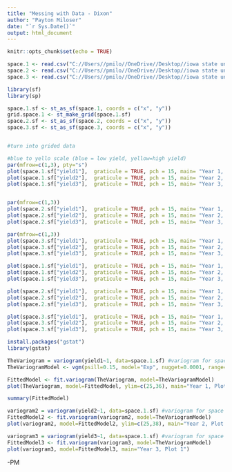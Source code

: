 ---
title: "Messing with Data - Dixon"
author: "Payton Miloser"
date: "`r Sys.Date()`"
output: html_document
---

```{r setup, include=FALSE}
knitr::opts_chunk$set(echo = TRUE)
```

```{r, data read in}
space.1 <- read.csv("C://Users//pmilo//OneDrive//Desktop//iowa state university//Masters CC//Data//DixonMadeUp1.csv", header = TRUE)
space.2 <- read.csv("C://Users//pmilo//OneDrive//Desktop//iowa state university//Masters CC//Data//DixonMadeUp2.csv", header=TRUE)
space.3 <- read.csv("C://Users//pmilo//OneDrive//Desktop//iowa state university//Masters CC//Data//DixonMadeUp3.csv", header=TRUE)
```

```{r, spatial objects}
library(sf)
library(sp)

space.1.sf <- st_as_sf(space.1, coords = c("x", "y"))
grid.space.1 <- st_make_grid(space.1.sf)
space.2.sf <- st_as_sf(space.2, coords = c("x", "y"))
space.3.sf <- st_as_sf(space.3, coords = c("x", "y"))


#turn into grided data
```

```{r, plot attempts}
#blue to yello scale (blue = low yield, yellow=high yield)
par(mfrow=c(1,3), pty="s")
plot(space.1.sf["yield1"],  graticule = TRUE, pch = 15, main= "Year 1, Space 1", key.pos = NULL, reset = FALSE)
plot(space.1.sf["yield2"],  graticule = TRUE, pch = 15, main= "Year 2, Space 1", key.pos = NULL, reset = FALSE)
plot(space.1.sf["yield3"],  graticule = TRUE, pch = 15, main= "Year 3, Space 1", key.pos = NULL, reset = FALSE)


par(mfrow=c(1,3))
plot(space.2.sf["yield1"],  graticule = TRUE, pch = 15, main= "Year 1, Space 2", key.pos = NULL, reset = FALSE)
plot(space.2.sf["yield2"],  graticule = TRUE, pch = 15, main= "Year 2, Space 2", key.pos = NULL, reset = FALSE)
plot(space.2.sf["yield3"],  graticule = TRUE, pch = 15, main= "Year 3, Space 2", key.pos = NULL, reset = FALSE)

par(mfrow=c(1,3))
plot(space.3.sf["yield1"],  graticule = TRUE, pch = 15, main= "Year 1, Space 3", key.pos = NULL, reset = FALSE)
plot(space.3.sf["yield2"],  graticule = TRUE, pch = 15, main= "Year 2, Space 3", key.pos = NULL, reset = FALSE)
plot(space.3.sf["yield3"],  graticule = TRUE, pch = 15, main= "Year 3, Space 3", key.pos = NULL, reset = FALSE)
```


```{r, plots}
plot(space.1.sf["yield1"],  graticule = TRUE, pch = 15, main= "Year 1, Space 1")
plot(space.1.sf["yield2"],  graticule = TRUE, pch = 15, main= "Year 2, Space 1")
plot(space.1.sf["yield3"],  graticule = TRUE, pch = 15, main= "Year 3, Space 1")

plot(space.2.sf["yield1"],  graticule = TRUE, pch = 15, main= "Year 1, Space 2")
plot(space.2.sf["yield2"],  graticule = TRUE, pch = 15, main= "Year 2, Space 2")
plot(space.2.sf["yield3"],  graticule = TRUE, pch = 15, main= "Year 3, Space 2")

plot(space.3.sf["yield1"],  graticule = TRUE, pch = 15, main= "Year 1, Space 3")
plot(space.3.sf["yield2"],  graticule = TRUE, pch = 15, main= "Year 2, Space 3")
plot(space.3.sf["yield3"],  graticule = TRUE, pch = 15, main= "Year 3, Space 3")

```

```{r, variogram 1}
install.packages("gstat")
library(gstat)

TheVariogram = variogram(yield1~1, data=space.1.sf) #variogram for space 1, yield 1
TheVariogramModel <- vgm(psill=0.15, model="Exp", nugget=0.0001, range=5)

FittedModel <- fit.variogram(TheVariogram, model=TheVariogramModel)    
plot(TheVariogram, model=FittedModel, ylim=c(25,36), main="Year 1, Plot 1")

summary(FittedModel)

variogram2 = variogram(yield2~1, data=space.1.sf) #variogram for space 1, yield 2
FittedModel2 <- fit.variogram(variogram2, model=TheVariogramModel)    
plot(variogram2, model=FittedModel2, ylim=c(25,38), main="Year 2, Plot 1")

variogram3 = variogram(yield3~1, data=space.1.sf) #variogram for space 1, yield 3
FittedModel3 <- fit.variogram(variogram3, model=TheVariogramModel)    
plot(variogram3, model=FittedModel3, main="Year 3, Plot 1")
```






-PM
